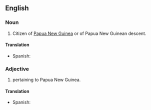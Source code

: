 ==English==
===Noun===
{{en-noun|sg=[[Papua]] [[New]] [[Guinean]]}}
# Citizen of [[Papua New Guinea]] or of Papua New Guinean descent.

====Translation====
{{trans-top|citizen of Papua New Guinea or of Papua New Guinean descent}}
{{trans-mid}}
* Spanish: {{t|es|papú}} {{m|f}}
{{trans-bottom}}

===Adjective===
{{en-adj|-}}
# pertaining to Papua New Guinea.

====Translation====
{{trans-top|pertaining to Papua New Guinea}}
{{trans-mid}}
* Spanish: {{t|es|papú}} {{m|f}}
{{trans-bottom}}